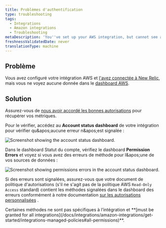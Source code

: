```yaml
---
title: Problèmes d'authentification
type: troubleshooting
tags:
  - Integrations
  - Amazon integrations
  - Troubleshooting
metaDescription: 'You''ve set up your AWS integration, but cannot see any data due to authentication issues.'
freshnessValidatedDate: never
translationType: machine
---
```


## Problème

Vous avez configuré votre intégration AWS et [l'avez connectée à New Relic](/docs/integrations/amazon-integrations/get-started/connect-aws-infrastructure), mais vous ne voyez aucune donnée dans le [dashboard AWS](/docs/integrations/amazon-integrations/get-started/introduction-aws-integrations#insights).

## Solution

Assurez-vous de [nous avoir accordé les bonnes autorisations](/docs/integrations/amazon-integrations/get-started/integrations-managed-policies) pour récupérer vos métriques.

Pour le vérifier, accédez au <DNT>**Account status dashboard**</DNT> de votre intégration pour vérifier qu&amp;apos;aucune erreur n&amp;apos;est signalée :

<img title="AWS account status dashboard" alt="Screenshot showing the account status dashboard." src="/images/infrastructure_screenshot-crop_aws-account.webp" />

Dans le dashboard Statut du compte, vérifiez le dashboard <DNT>**Permission Errors**</DNT> et voyez si vous avez des erreurs de méthode pour l&amp;apos;une de vos sources de données :

<img title="Permission errors in the AWS account status dashboard" alt="Screenshot showing permissions errors in the account status dashboard." src="/images/infrastructure_screenshot-crop_aws-permission-errors.webp" />

Si des erreurs sont signalées, assurez-vous que votre document de politique d'autorisations (s'il ne s'agit pas de la politique AWS `Read-Only Access` standard) contient les méthodes signalées dans le dashboard des erreurs conformément à notre documentation [sur les autorisations personnalisées](/docs/integrations/amazon-integrations/get-started/integrations-managed-policies) .

<Callout variant="important">
  Certaines méthodes ne sont pas spécifiques à l’intégration et <DNT>**[must be granted for all integrations](/docs/integrations/amazon-integrations/get-started/integrations-managed-policies#all-permissions)**</DNT>.
</Callout>